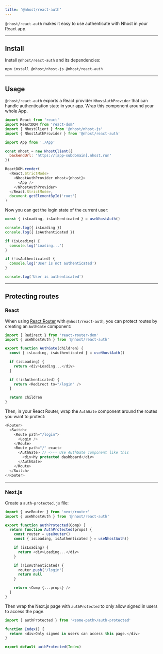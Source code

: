 ```yaml
---
title: '@nhost/react-auth'
---
```


`@nhost/react-auth` makes it easy to use authenticate with Nhost in your React app.

---

## Install

Install `@nhost/react-auth` and its dependencies:

```sh
npm install @nhost/nhost-js @nhost/react-auth
```

---

## Usage

`@nhost/react-auth` exports a React provider `NhostAuthProvider` that can handle authentication state in your app. Wrap this component around your whole App.

```js
import React from 'react'
import ReactDOM from 'react-dom'
import { NhostClient } from '@nhost/nhost-js'
import { NhostAuthProvider } from '@nhost/react-auth'

import App from './App'

const nhost = new NhostClient({
  backendUrl: 'https://[app-subdomain].nhost.run'
})

ReactDOM.render(
  <React.StrictMode>
    <NhostAuthProvider nhost={nhost}>
      <App />
    </NhostAuthProvider>
  </React.StrictMode>,
  document.getElementById('root')
)
```

Now you can get the login state of the current user:

```js
const { isLoading, isAuthenticated } = useNhostAuth()

console.log({ isLoading })
console.log({ isAuthenticated })

if (isLoading) {
  console.log('Loading...')
}

if (!isAuthenticated) {
  console.log('User is not authenticated')
}

console.log('User is authenticated')
```

---

## Protecting routes

### React

When using [React Router](https://reactrouter.com/web/guides/quick-start) with `@nhost/react-auth`, you can protect routes by creating an `AuthGate` component:

```js
import { Redirect } from 'react-router-dom'
import { useNhostAuth } from '@nhost/react-auth'

export function AuthGate(children) {
  const { isLoading, isAuthenticated } = useNhostAuth()

  if (isLoading) {
    return <div>Loading...</div>
  }

  if (!isAuthenticated) {
    return <Redirect to="/login" />
  }

  return children
}
```

Then, in your React Router, wrap the `AuthGate` component around the routes you want to protect:

```js
<Router>
  <Switch>
    <Route path="/login">
      <Login />
    </Route>
    <Route path="/" exact>
      <AuthGate> // <--- Use AuthGate component like this
        <div>My protected dashboard</div>
      </AuthGate>
    </Route>
  </Switch>
</Router>
```

---

### Next.js

Create a `auth-protected.js` file:

```js
import { useRouter } from 'next/router'
import { useNhostAuth } from '@nhost/react-auth'

export function authProtected(Comp) {
  return function AuthProtected(props) {
    const router = useRouter()
    const { isLoading, isAuthenticated } = useNhostAuth()

    if (isLoading) {
      return <div>Loading...</div>
    }

    if (!isAuthenticated) {
      router.push('/login')
      return null
    }

    return <Comp {...props} />
  }
}
```

Then wrap the Next.js page with `authProtected` to only allow signed in users to access the page.

```js
import { authProtected } from '<some-path>/auth-protected'

function Index() {
  return <div>Only signed in users can access this page.</div>
}

export default authProtected(Index)
```
